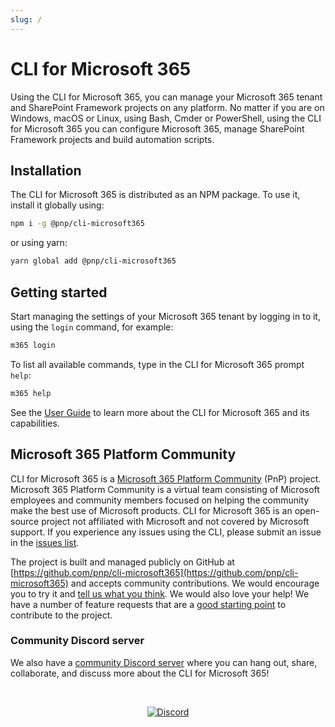 ```yaml
---
slug: /
---
```



# CLI for Microsoft 365

Using the CLI for Microsoft 365, you can manage your Microsoft 365 tenant and SharePoint Framework projects on any platform. No matter if you are on Windows, macOS or Linux, using Bash, Cmder or PowerShell, using the CLI for Microsoft 365 you can configure Microsoft 365, manage SharePoint Framework projects and build automation scripts.

<AsciinemaPlayer src="https://asciinema.org/a/445653.cast" rows={15} idleTimeLimit={3} preload={true} loop autoplay/>

## Installation

The CLI for Microsoft 365 is distributed as an NPM package. To use it, install it globally using:

```sh
npm i -g @pnp/cli-microsoft365
```

or using yarn:

```sh
yarn global add @pnp/cli-microsoft365
```

## Getting started

Start managing the settings of your Microsoft 365 tenant by logging in to it, using the `login` command, for example:

```sh
m365 login
```

To list all available commands, type in the CLI for Microsoft 365 prompt `help`:

```sh
m365 help
```

See the [User Guide](user-guide/installing-cli.md) to learn more about the CLI for Microsoft 365 and its capabilities.

## Microsoft 365 Platform Community

CLI for Microsoft 365 is a [Microsoft 365 Platform Community](https://pnp.github.io) (PnP) project. Microsoft 365 Platform Community is a virtual team consisting of Microsoft employees and community members focused on helping the community make the best use of Microsoft products. CLI for Microsoft 365 is an open-source project not affiliated with Microsoft and not covered by Microsoft support. If you experience any issues using the CLI, please submit an issue in the [issues list](https://github.com/pnp/cli-microsoft365/issues).

The project is built and managed publicly on GitHub at [https://github.com/pnp/cli-microsoft365](https://github.com/pnp/cli-microsoft365) and accepts community contributions. We would encourage you to try it and [tell us what you think](https://github.com/pnp/cli-microsoft365/issues). We would also love your help! We have a number of feature requests that are a [good starting point](https://github.com/pnp/cli-microsoft365/issues?q=is%3Aissue+is%3Aopen+label%3A%22good+first+issue%22) to contribute to the project.

### Community Discord server

We also have a [community Discord server](https://discord.com/invite/7rfW4kg6B5) where you can hang out, share, collaborate, and discuss more about the CLI for Microsoft 365!

<br/>
<p align="center">
  <a href="https://discord.com/invite/7rfW4kg6B5">
    <img src="https://img.shields.io/badge/Discord-invite/7rfW4kg6B5-7289da?style=for-the-badge"
      alt="Discord" />
  </a>
</p>
